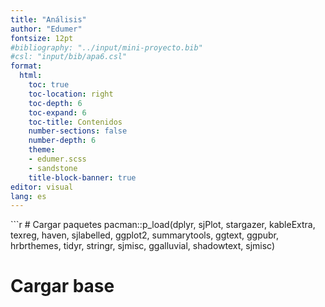 ```yaml
---
title: "Análisis"
author: "Edumer"
fontsize: 12pt
#bibliography: "../input/mini-proyecto.bib"
#csl: "input/bib/apa6.csl"
format:
  html:
    toc: true
    toc-location: right
    toc-depth: 6
    toc-expand: 6
    toc-title: Contenidos
    number-sections: false
    number-depth: 6
    theme: 
    - edumer.scss
    - sandstone
    title-block-banner: true
editor: visual
lang: es
---
```


```r

# Cargar paquetes
pacman::p_load(dplyr, sjPlot, stargazer, kableExtra, texreg, haven, sjlabelled, ggplot2, summarytools, ggtext, ggpubr, hrbrthemes, tidyr, stringr, sjmisc, ggalluvial, shadowtext, sjmisc)


# Cargar base 

